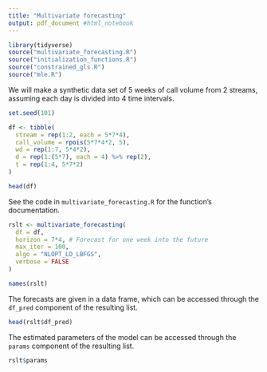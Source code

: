 ```yaml
---
title: "Multivariate forecasting"
output: pdf_document #html_notebook
---
```


```r
library(tidyverse)
source("multivariate_forecasting.R")
source("initialization_functions.R")
source("constrained_gls.R")
source("mle.R")
```

We will make a synthetic data set of 5 weeks of call volume from 2 streams, assuming each day is divided into 4 time intervals.

```r
set.seed(101)

df <- tibble(
  stream = rep(1:2, each = 5*7*4),
  call_volume = rpois(5*7*4*2, 5),
  wd = rep(1:7, 5*4*2),
  d = rep(1:(5*7), each = 4) %>% rep(2),
  t = rep(1:4, 5*7*2)
)
```

```r
head(df)
```

See the code in `multivariate_forecasting.R` for the function's documentation.

```r
rslt <- multivariate_forecasting(
  df = df, 
  horizon = 7*4, # Forecast for one week into the future
  max_iter = 100, 
  algo = "NLOPT_LD_LBFGS",
  verbose = FALSE
)
```

```r
names(rslt)
```

The forecasts are given in a data frame, which can be accessed through the `df_pred` component of the resulting list.

```r
head(rslt$df_pred)
```

The estimated parameters of the model can be accessed through the `params` component of the resulting list.

```r
rslt$params
```




